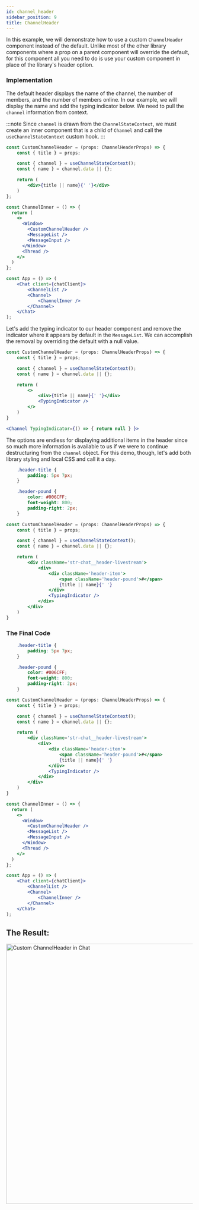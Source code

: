 ```yaml
---
id: channel_header
sidebar_position: 9
title: ChannelHeader
---
```



In this example, we will demonstrate how to use a custom `ChannelHeader` component instead of the default. Unlike most of the other library components where a prop on a parent component will override the default, for this component all you need to do is use
your custom component in place of the library's header option.

### Implementation

The default header displays the name of the channel, the number of members, and the number of members online. In our example, we will display the name and add the typing indicator below. We need to pull the `channel` information from context.

:::note
Since `channel` is drawn from the `ChannelStateContext`, we must create an inner component that is a child of `Channel` and
call the `useChannelStateContext` custom hook.
:::

```jsx
const CustomChannelHeader = (props: ChannelHeaderProps) => {
    const { title } = props;

    const { channel } = useChannelStateContext();
    const { name } = channel.data || {};

    return (
        <div>{title || name}{' '}</div>
    )
};

const ChannelInner = () => {
  return (
    <>
      <Window>
        <CustomChannelHeader />
        <MessageList />
        <MessageInput />
      </Window>
      <Thread />
    </>
  )
};

const App = () => (
    <Chat client={chatClient}>
        <ChannelList />
        <Channel>
            <ChannelInner />
        </Channel>
    </Chat>
);
```

Let's add the typing indicator to our header component and remove the indicator where it appears by default in the `MessageList`. We can accomplish the removal by overriding the default with a null value.

```jsx
const CustomChannelHeader = (props: ChannelHeaderProps) => {
    const { title } = props;

    const { channel } = useChannelStateContext();
    const { name } = channel.data || {};

    return (
        <>
            <div>{title || name}{' '}</div>
            <TypingIndicator />
        </>
    )
}

<Channel TypingIndicator={() => { return null } }>
```

The options are endless for displaying additional items in the header since so much more information is available to us if we were to continue destructuring from the `channel` object. For this demo, though, let's add both library styling and local CSS and call it a day.

```css
    .header-title {
        padding: 5px 7px;
    }

    .header-pound {
        color: #006CFF;
        font-weight: 800;
        padding-right: 2px;
    }
```

```jsx
const CustomChannelHeader = (props: ChannelHeaderProps) => {
    const { title } = props;

    const { channel } = useChannelStateContext();
    const { name } = channel.data || {};

    return (
        <div className='str-chat__header-livestream'>
            <div>
                <div className='header-item'>
                    <span className='header-pound'>#</span>
                    {title || name}{' '}
                </div>
                <TypingIndicator />
            </div>
        </div>
    )
}
```

### The Final Code

```css
    .header-title {
        padding: 5px 7px;
    }

    .header-pound {
        color: #006CFF;
        font-weight: 800;
        padding-right: 2px;
    }
```

```jsx
const CustomChannelHeader = (props: ChannelHeaderProps) => {
    const { title } = props;

    const { channel } = useChannelStateContext();
    const { name } = channel.data || {};

    return (
        <div className='str-chat__header-livestream'>
            <div>
                <div className='header-item'>
                    <span className='header-pound'>#</span>
                    {title || name}{' '}
                </div>
                <TypingIndicator />
            </div>
        </div>
    )
}
```

```jsx
const ChannelInner = () => {
  return (
    <>
      <Window>
        <CustomChannelHeader />
        <MessageList />
        <MessageInput />
      </Window>
      <Thread />
    </>
  )
};

const App = () => (
    <Chat client={chatClient}>
        <ChannelList />
        <Channel>
            <ChannelInner />
        </Channel>
    </Chat>
);
```

## The Result:

<img src={CustomChannelHeader} alt='Custom ChannelHeader in Chat' width='700' />


